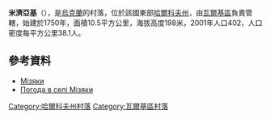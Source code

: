 {{coord|49|54|39|N|35|37|56|E|scale:100000_region:UA|display=title}}

'''米濟亞基'''（{{lang-uk|Мізяки}}），是[[烏克蘭|烏克蘭]]的村落，位於該國東部[[哈爾科夫州|哈爾科夫州]]，由[[瓦爾基區|瓦爾基區]]負責管轄，始建於1750年，面積10.5平方公里，海拔高度198米，2001年人口402，人口密度每平方公里38.1人。

==參考資料==
* [http://gska2.rada.gov.ua/pls/z7502/A005?rdat1=09.01.2009&rf7571=32521 Мізяки]{{dead link|date=2018年4月 |bot=InternetArchiveBot |fix-attempted=yes }}
* [http://weather.in.ua/ua/har'kovskaja/16042 Погода в селі Мізяки] {{Wayback|url=http://weather.in.ua/ua/har%27kovskaja/16042 |date=20160323023846 }}

{{DEFAULTSORT:Мізяки}}
[[Category:哈爾科夫州村落|Category:哈爾科夫州村落]]
[[Category:瓦爾基區村落|Category:瓦爾基區村落]]


{{Kharkiv-geo-stub}}